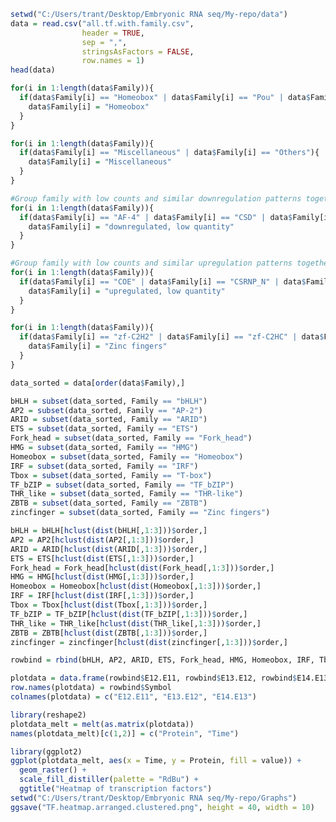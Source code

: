 ```r
setwd("C:/Users/trant/Desktop/Embryonic RNA seq/My-repo/data")
data = read.csv("all.tf.with.family.csv",
                header = TRUE,
                sep = ",",
                stringsAsFactors = FALSE,
                row.names = 1)
head(data)
```


```r
for(i in 1:length(data$Family)){
  if(data$Family[i] == "Homeobox" | data$Family[i] == "Pou" | data$Family[i] == "PAX"){
    data$Family[i] = "Homeobox"
  }
}

```

```r
for(i in 1:length(data$Family)){
  if(data$Family[i] == "Miscellaneous" | data$Family[i] == "Others"){
    data$Family[i] = "Miscellaneous"
  }
}
```


```r
#Group family with low counts and similar downregulation patterns together
for(i in 1:length(data$Family)){
  if(data$Family[i] == "AF-4" | data$Family[i] == "CSD" | data$Family[i] == "HMGA" | data$Family[i] == "RFX"| data$Family[i] == "Tub" | data$Family[i] == "NDT80/PhoG" | data$Family[i] == "MBD" | data$Family[i] == "E2F" | data$Family[i] == "CG1" | data$Family[i] == "CP2" | data$Family[i] == "DACH" | data$Family[i] == "MH1" | data$Family[i] == "TF_Otx" | data$Family[i] == "CG-1"){
    data$Family[i] = "downregulated, low quantity"
  }
}

```


```r
#Group family with low counts and similar upregulation patterns together
for(i in 1:length(data$Family)){
  if(data$Family[i] == "COE" | data$Family[i] == "CSRNP_N" | data$Family[i] == "CTF/NFI" | data$Family[i] == "ESR-like"| data$Family[i] == "HPD" | data$Family[i] == "NGFIB-like" | data$Family[i] == "Runt" | data$Family[i] == "RHD" | data$Family[i] == "SRF" | data$Family[i] == "TEA"){
    data$Family[i] = "upregulated, low quantity"
  }
}

```

```r
for(i in 1:length(data$Family)){
  if(data$Family[i] == "zf-C2H2" | data$Family[i] == "zf-C2HC" | data$Family[i] == "zf-CCCH" | data$Family[i] == "zf-GATA"){
    data$Family[i] = "Zinc fingers"
  }
}
```

```r
data_sorted = data[order(data$Family),]
```

```r
bHLH = subset(data_sorted, Family == "bHLH")
AP2 = subset(data_sorted, Family == "AP-2")
ARID = subset(data_sorted, Family == "ARID")
ETS = subset(data_sorted, Family == "ETS")
Fork_head = subset(data_sorted, Family == "Fork_head")
HMG = subset(data_sorted, Family == "HMG")
Homeobox = subset(data_sorted, Family == "Homeobox")
IRF = subset(data_sorted, Family == "IRF")
Tbox = subset(data_sorted, Family == "T-box")
TF_bZIP = subset(data_sorted, Family == "TF_bZIP")
THR_like = subset(data_sorted, Family == "THR-like")
ZBTB = subset(data_sorted, Family == "ZBTB")
zincfinger = subset(data_sorted, Family == "Zinc fingers")
```

```r
bHLH = bHLH[hclust(dist(bHLH[,1:3]))$order,]
AP2 = AP2[hclust(dist(AP2[,1:3]))$order,]
ARID = ARID[hclust(dist(ARID[,1:3]))$order,]
ETS = ETS[hclust(dist(ETS[,1:3]))$order,]
Fork_head = Fork_head[hclust(dist(Fork_head[,1:3]))$order,]
HMG = HMG[hclust(dist(HMG[,1:3]))$order,]
Homeobox = Homeobox[hclust(dist(Homeobox[,1:3]))$order,]
IRF = IRF[hclust(dist(IRF[,1:3]))$order,]
Tbox = Tbox[hclust(dist(Tbox[,1:3]))$order,]
TF_bZIP = TF_bZIP[hclust(dist(TF_bZIP[,1:3]))$order,]
THR_like = THR_like[hclust(dist(THR_like[,1:3]))$order,]
ZBTB = ZBTB[hclust(dist(ZBTB[,1:3]))$order,]
zincfinger = zincfinger[hclust(dist(zincfinger[,1:3]))$order,]
```

```r
rowbind = rbind(bHLH, AP2, ARID, ETS, Fork_head, HMG, Homeobox, IRF, Tbox, TF_bZIP, THR_like, ZBTB, zincfinger)
```

```r
plotdata = data.frame(rowbind$E12.E11, rowbind$E13.E12, rowbind$E14.E13)
row.names(plotdata) = rowbind$Symbol
colnames(plotdata) = c("E12.E11", "E13.E12", "E14.E13")
```


```r
library(reshape2)
plotdata_melt = melt(as.matrix(plotdata))
names(plotdata_melt)[c(1,2)] = c("Protein", "Time")
```

```r
library(ggplot2)
ggplot(plotdata_melt, aes(x = Time, y = Protein, fill = value)) +
  geom_raster() +
  scale_fill_distiller(palette = "RdBu") +
  ggtitle("Heatmap of transcription factors")
setwd("C:/Users/trant/Desktop/Embryonic RNA seq/My-repo/Graphs")
ggsave("TF.heatmap.arranged.clustered.png", height = 40, width = 10)
```
